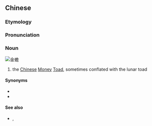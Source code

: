 ==Chinese==
{{zh-forms}}

===Etymology===
{{zh-compound|金|蟾|gold|toad}}

===Pronunciation===
{{zh-pron
|m=jīnchán
|c=gam1 sim4
|cat=n
}}

===Noun===
[[Image:Moneyfrog.jpg|thumb|right|金蟾]]
{{zh-noun}}

# the [[Chinese]] [[money|Money]] [[toad|Toad]], sometimes conflated with the lunar toad

====Synonyms====
* {{l|zh|蟾蜍}}
* {{l|zh|招财蟾蜍}}

====See also====
* {{l|zh|蟾宮}}, {{l|zh|蟾宫}}
{{pedialite|Jin Chan}}